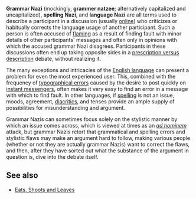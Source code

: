 '''Grammar Nazi''' (mockingly, '''grammer natzee'''; alternatively capitalized and uncapitalized), '''spelling Nazi''', and '''language Nazi''' are all terms used to describe a participant in a discussion (usually [[online]]) who criticizes or habitually corrects the language usage of another participant. Such a person is often accused of [[flaming (Internet)|flaming]] as a result of finding fault with minor details of other participants' messages and often only in opinions with which the accused grammar Nazi disagrees. Participants in these discussions often end up taking opposite sides in a [[Prescription and description|prescription versus description]] debate, without realizing it.

The many exceptions and intricacies of the [[English language]] can present a problem for even the most experienced user. This, combined with the frequency of [[typographical error]]s caused by the desire to post quickly on [[instant messenger]]s, often makes it very easy to find an error in a message with which to find fault. In other languages, if [[spelling]] is not an issue, moods, agreement, [[diacritic]]s, and tenses provide an ample supply of possibilities for misunderstanding and argument.

Grammar Nazis can sometimes focus solely on the stylistic manner by which an issue comes across, which is viewed at times as an ''[[ad hominem]]'' attack, but grammar Nazis retort that grammatical and spelling errors and stylistic flaws may make an argument hard to follow, making various people (whether or not they are actually grammar Nazis) want to correct the flaws, and then, after they have sorted out what the substance of the argument in question is, dive into the debate itself.





== See also ==
* [[Eats, Shoots and Leaves]]